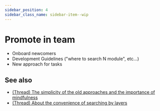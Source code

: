 ```yaml
---
sidebar_position: 4
sidebar_class_name: sidebar-item--wip
---
```



# Promote in team

<WIP ticket="182" />

- Onboard newcomers
- Development Guidelines ("where to search N module", etc...)
- New approach for tasks

## See also
- [(Thread) The simplicity of the old approaches and the importance of mindfulness](https://t.me/feature_sliced/3360)
- [(Thread) About the convenience of searching by layers](https://t.me/feature_sliced/1918)